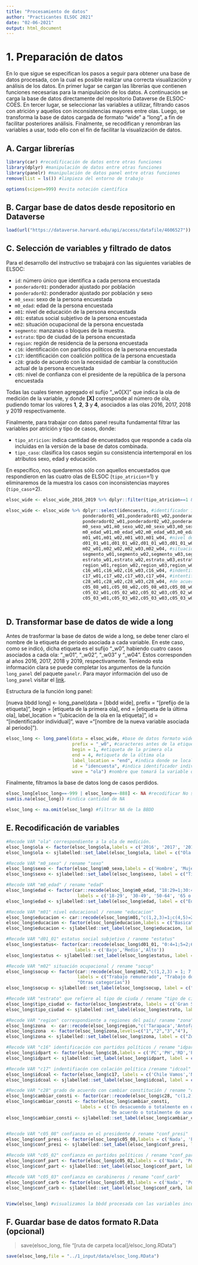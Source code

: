 ```yaml
---
title: "Procesamiento de datos"
author: "Practicantes ELSOC 2021"
date: "02-06-2021"
output: html_document
---
```

# 1. Preparación de datos

En lo que sigue se especifican los pasos a seguir para obtener una base de datos procesada, con la cual es posible realizar una correcta visualización y análisis de los datos. En primer lugar se cargan las librerías que contienen funciones necesarias para la manipulación de los datos. A continuación se carga la base de datos directamente del repositorio Dataverse de ELSOC-COES. En tercer lugar, se seleccionar las variables a utilizar, filtrando casos con atrición y aquellos con inconsistencias mayores entre olas. Luego, se transforma la base de datos cargada de formato "wide" a "long", a fin de facilitar posteriores análisis. Finalmente, se recodifican y renombran las variables a usar, todo ello con el fin de facilitar la visualización de datos. 

## A. Cargar librerías
```r
library(car) #recodificación de datos entre otras funciones
library(dplyr) #manipulación de datos entre otras funciones
library(panelr) #manipulación de datos panel entre otras funciones
remove(list = ls()) #limpieza del entorno de trabajo

options(scipen=999) #evita notación científica
```

## B. Cargar base de datos desde repositorio en Dataverse 
```r
load(url("https://dataverse.harvard.edu/api/access/datafile/4606527")) #cargar bbdd desde url oficial alojado en dataverse 
```

## C. Selección de variables y filtrado de datos

Para el desarrollo del instructivo se trabajará con las siguientes variables de ELSOC:

- `id`: número único que identifica a cada persona encuestada
- `ponderador01`: ponderador ajustado por población
- `ponderador02`: ponderador ajustado por población y sexo
- `m0_sexo`: sexo de la persona encuestada
- `m0_edad`: edad de la persona encuestada
- `m01`: nivel de educación de la persona encuestada
- `d01`: estatus social subjetivo de la persona encuestada
- `m02`: situación ocupacional de la persona encuestada
- `segmento`: manzanas o bloques de la muestra.
- `estrato`: tipo de ciudad de la persona encuestada
- `region`: región de residencia de la persona encuestada
- `c16`: identificación con partidos políticos de la persona encuestada
- `c17`: identificación con coalición política de la persona encuestada
- `c28`: grado de acuerdo con la necesidad de cambiar la constitución actual de la persona encuestada
- `c05`: nivel de confianza con el presidente de la república de la persona encuestada

Todas las cuales tienen agregado el sufijo "_w0[X]" que indica la ola de medición de la variable, y donde **[X]** corresponde al número de ola, pudiendo tomar los valores **1**, **2**, **3** y **4**, asociados a las olas 2016, 2017, 2018 y 2019 respectivamente. 

Finalmente, para trabajar con datos panel resulta fundamental filtrar las variables por atrición y tipo de casos, donde:

- `tipo_atricion`: indica cantidad de encuestados que responde a cada ola incluidas en la versión de la base de datos combinada.
- `tipo_caso`: clasifica los casos según su consistencia intertemporal en los atributos sexo, edad y educación.

En específico, nos quedaremos sólo con aquellos encuestados que respondieron en las cuatro olas de ELSOC (`tipo_atricion`=1) y eliminaremos de la muestra los casos con inconsistencias mayores (`tipo_caso`=2).
 
```r
elsoc_wide <- elsoc_wide_2016_2019 %>% dplyr::filter(tipo_atricion==1 & tipo_caso !=2) #filtrar atrición entre 2016-19 y casos c/inconsistencias mayores

elsoc_wide <- elsoc_wide %>% dplyr::select(idencuesta, #identificador individual
                             ponderador01_w01,ponderador01_w02,ponderador01_w03,ponderador01_w04, #ponderador población
                             ponderador02_w01,ponderador02_w02,ponderador02_w03,ponderador02_w04, #ponderador sexo
                             m0_sexo_w01,m0_sexo_w02,m0_sexo_w03,m0_sexo_w04, #sexo
                             m0_edad_w01,m0_edad_w02,m0_edad_w03,m0_edad_w04, #edad
                             m01_w01,m01_w02,m01_w03,m01_w04, #nivel de educación
                             d01_01_w01,d01_01_w02,d01_01_w03,d01_01_w04, #estatus social subjetivo
                             m02_w01,m02_w02,m02_w03,m02_w04, #situación ocupacional
                             segmento_w01,segmento_w02,segmento_w03,segmento_w04, #manzana o bloque
                             estrato_w01,estrato_w02,estrato_w03,estrato_w04, #ciudad
                             region_w01,region_w02,region_w03,region_w04, #región
                             c16_w01,c16_w02,c16_w03,c16_w04, #indentificación con partido político
                             c17_w01,c17_w02,c17_w03,c17_w04, #intentificación con coalición política
                             c28_w01,c28_w02,c28_w03,c28_w04, #de acuerdo con cambiar la constitución actual
                             c05_08_w01,c05_08_w02,c05_08_w03,c05_08_w04, #confianza en el presidente
                             c05_02_w01,c05_02_w02,c05_02_w03,c05_02_w04, #confianza en partidos políticos
                             c05_03_w01,c05_03_w02,c05_03_w03,c05_03_w04) #confianza en carabineros
                             
```

## D. Transformar base de datos de wide a long

Antes de trasformar la base de datos de wide a long, se debe tener claro el nombre de la etiqueta de periodo asociada a cada variable. En este caso, como se indicó, dicha etiqueta es el sufijo "_w0", habiendo cuatro casos asociados a cada ola: "_w01", "_w02", "_w03" y "_w04". Estos corresponden al años 2016, 2017, 2018 y 2019, respectivamente. Teniendo esta información clara se puede completar los argumentos de la función `long_panel` del paquete `panelr`. Para mayor información del uso de `long_panel` visitar el [link](https://rdrr.io/cran/panelr/man/long_panel.html).

Estructura de la función long panel:

<div class="alert alert-info">
[nueva bbdd long] <- long_panel(data = [bbdd wide], prefix = "[prefijo de la etiqueta]", begin = [etiqueta de la primera ola], end = [etiqueta de la última ola], label_location = "[ubicación de la ola en la etiqueta]", id = "[indentificador individual]", wave ="[nombre de la nueva variable asociada al periodo]").
</div>
```r
elsoc_long <- long_panel(data = elsoc_wide, #base de datos formato wide
                         prefix = "_w0", #caracteres antes de la etiqueta de cada ola
                         begin = 1, #etiqueta de la primera ola
                         end = 4, #etiqueta de la última ola
                         label_location = "end", #indica donde se localiza la etiqueta asociada a la ola 
                         id = "idencuesta", #indica identificador individual
                         wave = "ola") #nombre que tomará la variable que indica periodo. 
```

Finalmente, filtramos la base de datos long de casos perdidos.
```r
elsoc_long[elsoc_long==-999 | elsoc_long==-888] <- NA #recodificar No sabe y No responde en NA
sum(is.na(elsoc_long)) #indica cantidad de NA

elsoc_long <- na.omit(elsoc_long) #filtrar NA de la BBDD
```
## E. Recodificación de variables
```r

#Recode VAR "ola" correspondiente a la ola de medición.
elsoc_long$ola <- factor(elsoc_long$ola,labels = c('2016', '2017', '2018', '2019'))
elsoc_long$ola <- sjlabelled::set_label(elsoc_long$ola, label = c("Ola de Medición")) #etiquetamos variable

#Recode VAR "m0_sexo" / rename "sexo"
elsoc_long$sexo <- factor(elsoc_long$m0_sexo,labels = c('Hombre', 'Mujer'))
elsoc_long$sexo <- sjlabelled::set_label(elsoc_long$sexo, label = c("Tipo de sexo")) #etiquetamos variable

#Recode VAR "m0_edad" / rename "edad"
elsoc_long$edad <- factor(car::recode(elsoc_long$m0_edad, "18:29=1;30:49=2;50:64=3;65:150=4"),
                           labels = c('18-29', '30-49', '50-64', '65 o más'))
elsoc_long$edad <- sjlabelled::set_label(elsoc_long$edad, label = c("Edad en Tramos")) #etiquetamos variable

#Recode VAR "m01" nivel educacional / rename "educacion"
elsoc_long$educacion <- car::recode(elsoc_long$m01,"c(1,2,3)=1;c(4,5)=2;c(6,7)=3;c(8,9,10)=4")
elsoc_long$educacion <- factor(elsoc_long$educacion,labels = c("Basica","Media","Tecnica","Universitaria"))
elsoc_long$educacion <- sjlabelled::set_label(elsoc_long$educacion, label = c("Nivel Educacional")) #etiquetamos variable

#Recode VAR "d01_01" estatus social subjetivo / raneme "estatus"
elsoc_long$estatus<- factor(car::recode(elsoc_long$d01_01, "0:4=1;5=2;6:10=3"),
                          labels = c('Bajo','Medio','Alto'))
elsoc_long$estatus <- sjlabelled::set_label(elsoc_long$estatus, label = c("Estatus Social Subjetivo")) #etiquetamos variable

#Recode VAR "m02" situación ocupacional / rename "socup"
elsoc_long$socup <- factor(car::recode(elsoc_long$m02,"c(1,2,3) = 1; 7 = 2; 6 = 3; 5 = 4; c(4, 8, 9) = 5"),
                           labels = c("Trabajo remunerado", "Trabajo doméstico no remunerado", "Desempleado/a", "Jubilado/a o pensionado/a", 
                           "Otras categorías"))
elsoc_long$socup <- sjlabelled::set_label(elsoc_long$socup, label = c("Situación Ocupacional")) #etiquetamos variable

#Recode VAR "estrato" que refiere al tipo de ciuda / rename "tipo de ciudad"
elsoc_long$tipo_ciudad <- factor(elsoc_long$estrato, labels = c('Gran Santiago', 'Gran Valparaíso', 'Gran Concepción', 'Ciudades grandes', 'Ciudades medianas', 'Ciudades pequeñas'))
elsoc_long$tipo_ciudad <- sjlabelled::set_label(elsoc_long$estrato, label = c("Tipo de ciudad")) #etiquetamos variable

#Recode VAR "region" correspondiente a regiones del país/ raname "zona" relativa a macrozona geográfica.
elsoc_long$zona  <- car::recode(elsoc_long$region,"c('Tarapaca','Antofagasta','Atacama','Coquimbo','Arica')= 1;c('Valparaiso','Lib. Gral. B. Ohiggins','B. Ohiggins', 'Maule','Bio Bio')= 2;c('Araucania','Los Lagos','Aysen','Magallanes','Los Rios')=3 ;'Metropolitana'= 4")
elsoc_long$zona  <- factor(elsoc_long$zona,levels=c("1","2","3","4"), labels = c("Norte","Centro","Sur","Metropolitana"))
elsoc_long$zona <- sjlabelled::set_label(elsoc_long$zona, label = c("Zona Geográfica")) #etiquetamos variable

#Recode VAR "c16" identificación con partidos políticos / rename "idpart"
elsoc_long$idpart <- factor(elsoc_long$c16,labels = c('PC','PH','RD','PRO','EVO','PPD','AMP','PDC','PRI','RN','UDI','PS','PRDS','Otro','Ninguno'))
elsoc_long$idpart <- sjlabelled::set_label(elsoc_long$idpart, label = c("Indentificación con Partido Político")) #etiquetamos variable

#Recode VAR "c17" indentifiacón con colación política /rename "idcoal"
elsoc_long$idcoal <- factor(elsoc_long$c17, labels = c('Chile Vamos','Nueva Mayoría','Frente Amplio', 'Otra','Ninguna'))
elsoc_long$idcoal <- sjlabelled::set_label(elsoc_long$idcoal, label = c("Indentificación con Coalición Política")) #etiquetamos variable

#Recode VAR "c28" grado de acuerdo con cambiar constitución / rename "cambiar_consti"
elsoc_long$cambiar_consti <- factor(car::recode(elsoc_long$c28, "c(1,2)=1;c(3)=2;c(4,5)=3"))
elsoc_long$cambiar_consti <- factor(elsoc_long$cambiar_consti, 
                            labels = c('En desacuendo o totalmente en desacuerdo', 'Ni de acuerdo ni en desacuerdo', 
                                       'De acuerdo o totalmente de acuerdo'))
elsoc_long$cambiar_consti <- sjlabelled::set_label(elsoc_long$cambiar_consti, label = c("Grado de Acuerdo con Cambiar Constitución")) #etiquetamos variable


#Recode VAR "c05_08" confianza en el presidente / rename "conf_presi"
elsoc_long$conf_presi <- factor(elsoc_long$c05_08,labels = c('Nada', 'Poco', 'Algo', 'Bastante', 'Mucho'))
elsoc_long$conf_presi <- sjlabelled::set_label(elsoc_long$conf_presi, label = c("Confianza en el Presidente")) #etiquetamos variable

#Recode VAR "c05_02" confianza en partidos políticos / rename "conf_part"
elsoc_long$conf_part <- factor(elsoc_long$c05_02,labels = c('Nada', 'Poco', 'Algo', 'Bastante', 'Mucho'))
elsoc_long$conf_part <- sjlabelled::set_label(elsoc_long$conf_part, label = c("Confianza en Partidos Políticos")) #etiquetamos variable

#Recode VAR "c05_03" confianza en carabineros / rename "conf_carb"
elsoc_long$conf_carb <- factor(elsoc_long$c05_03,labels = c('Nada', 'Poco', 'Algo', 'Bastante', 'Mucho'))
elsoc_long$conf_carb <- sjlabelled::set_label(elsoc_long$conf_carb, label = c("Confianza en Carabineros")) #etiquetamos variable


View(elsoc_long) #visualizamos la bbdd procesada con las variables incorporadas.
```


## F. Guardar base de datos formato R.Data (opcional)

>save(elsoc_long, file "[ruta de carpeta local]/elsoc_long.RData")

```r
save(elsoc_long,file = "../1_input/data/elsoc_long.RData")
```
